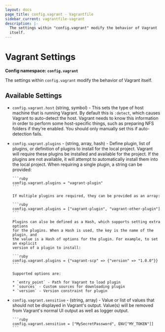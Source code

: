 ```yaml
---
layout: docs
page_title: config.vagrant - Vagrantfile
sidebar_current: vagrantfile-vagrant
description: |-
  The settings within "config.vagrant" modify the behavior of Vagrant
  itself.
---
```


# Vagrant Settings

**Config namespace: `config.vagrant`**

The settings within `config.vagrant` modify the behavior of Vagrant
itself.

## Available Settings

- `config.vagrant.host` (string, symbol) - This sets the type of host machine
  that is running Vagrant. By default this is `:detect`, which causes Vagrant to
  auto-detect the host. Vagrant needs to know this information in order to perform
  some host-specific things, such as preparing NFS folders if they're enabled.
  You should only manually set this if auto-detection fails.

- `config.vagrant.plugins` - (string, array, hash) - Define plugin, list of
  plugins, or definition of plugins to install for the local project. Vagrant
  will require these plugins be installed and available for the project. If
  the plugins are not available, it will attempt to automatically install
  them into the local project. When requiring a single plugin, a string can
  be provided:

      ```ruby
      config.vagrant.plugins = "vagrant-plugin"
      ```

      If multiple plugins are required, they can be provided as an array:

      ```ruby
      config.vagrant.plugins = ["vagrant-plugin", "vagrant-other-plugin"]
      ```

      Plugins can also be defined as a Hash, which supports setting extra options
      for the plugins. When a Hash is used, the key is the name of the plugin, and
      the value is a Hash of options for the plugin. For example, to set an explicit
      version of a plugin to install:

      ```ruby
      config.vagrant.plugins = {"vagrant-scp" => {"version" => "1.0.0"}}
      ```

      Supported options are:

      * `entry_point` - Path for Vagrant to load plugin
      * `sources` - Custom sources for downloading plugin
      * `version` - Version constraint for plugin

- `config.vagrant.sensitive` - (string, array) - Value or list of values that
  should not be displayed in Vagrant's output. Value(s) will be removed from
  Vagrant's normal UI output as well as logger output.

      ```ruby
      config.vagrant.sensitive = ["MySecretPassword", ENV["MY_TOKEN"]]
      ```
